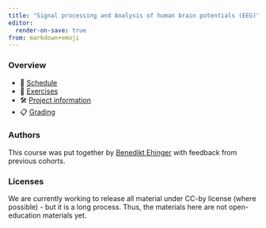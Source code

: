 ```yaml
---
title: "Signal processing and Analysis of human brain potentials (EEG)"
editor:
  render-on-save: true
from: markdown+emoji
---
```

### Overview
<!-- - ℹ️ [Course information](course.qmd) !-->
- 📆 [Schedule](schedule.qmd)
- 🔬 [Exercises](exercises/exercises.qmd)
- 🛠️ [Project information](semesterproject.qmd)
- 📋 [Grading](grading.qmd)



### Authors
This course was put together by [Benedikt Ehinger](https://www.s-ccs.de) with feedback from previous cohorts.

### Licenses
We are currently working to release all material under CC-by license (where possible) - but it is a long process. Thus, the materials here are not open-education materials yet.

